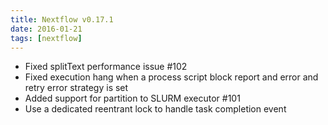 ```yaml
---
title: Nextflow v0.17.1
date: 2016-01-21
tags: [nextflow]
---
```


- Fixed splitText performance issue #102
- Fixed execution hang when a process script block report and error and retry error strategy is set
- Added support for partition to SLURM executor #101
- Use a dedicated reentrant lock to handle task completion event
